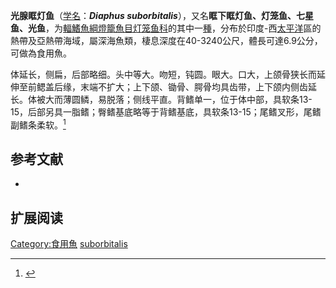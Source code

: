 {{Speciesbox
| name = 眶下眶灯鱼
| status = NE
| status_system = IUCN3.1
| image = 
| genus = Diaphus
| species = suborbitalis
| authority = [[Weber|Weber]], 1913
| synonyms = *''Diaphus glandulifer''<br /><small>Gilbert, 1913</small>
*''Diaphus streetsi''<br /><small>Fowler, 1934</small>
}}

'''光腺眶灯鱼'''（[[学名|学名]]：'''''Diaphus suborbitalis'''''），又名'''眶下眶灯鱼、灯笼鱼、七星鱼、光鱼'''，为[[輻鰭魚綱|輻鰭魚綱]][[燈籠魚目|燈籠魚目]][[灯笼鱼科|灯笼鱼科]]的其中一[[種|種]]，分布於印度-西[[太平洋|太平洋]]區的熱帶及亞熱帶海域，屬深海魚類，棲息深度在40-3240公尺，體長可達6.9公分，可做為食用魚。

体延长，侧扁，后部略细。头中等大。吻短，钝圆。眼大。口大，上颌骨狭长而延伸至前鳃盖后缘，末端不扩大；上下颌、锄骨、腭骨均具齿带，上下颌内侧齿延长。体被大而薄圆鳞，易脱落；侧线平直。背鳍单一，位于体中部，具软条13-15，后部另具一脂鳍；臀鳍基底略等于背鳍基底，具软条13-15；尾鳍叉形，尾鳍副鳍条柔软。<ref>{{Cite web|url=http://fish.haidiao.com/view.asp?id=579|work=fish.haidiao.com|accessdate=2019-04-25|title=光腺眶灯鱼|author=|date=|publisher=|archive-url=https://web.archive.org/web/20190425115112/http://fish.haidiao.com/view.asp%3Fid%3D579|archive-date=2019-04-25|dead-url=yes}}</ref>

== 参考文献 ==
{{refbegin}}
*{{FishBase_species|genus=Diaphus|species=suborbitalis|year=2012|month=1}}
{{refend}}

==扩展阅读==
{{refbegin}}
{{Wikispecies-inline|Diaphus suborbitalis|眶下眶灯鱼}}
{{refend}}
{{Taxonbar|from=Q3766643}}

[[Category:食用魚|Category:食用魚]]
[[Category:眶灯鱼属|suborbitalis]]


{{灯笼鱼目小作品}}